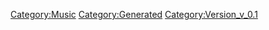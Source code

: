 {{Music
 |Name=虹いろ・クマクマ
 |ID=47
 |Cov=45
 |Cd=10
 |Nam=45
 |Div=45
 |Ma=4
 |SerieId=2
 |SerieLogoId=2
 |WavId=45
 |VariationId=0
 |Dsc=45
 |Strt=10
 |ValkyrieBattle=1
 |ValkyrieIntro=1
 |ValkyrieIntroSky=1
 |DivaSolo=1
 |DivaMulti=1
 |Exp=4
 |OfficialName=虹いろ・クマクマ
 |VocalName=ランカ・リー＝中島愛
 |Description=作品：劇場版マクロスF〜サヨナラノツバサ〜<br /><br />歌手：ランカ・リー＝中島愛<br /><br />作詞：Gabriela Robin<br />作曲：菅野よう子
 |StoryTitle=「来週末、私のファーストライブの招待状です！」
 |StoryDesc=ずっと夢見ていた歌手としてデビューしたランカ。<br />ついに、ファーストライブの開催が決定した。<br /><br />憧れのシェリルに招待状を手渡し、ライブの当日を<br />迎える。まるで魔法のように派手な演出がステージを<br />彩ると、歌と観客が一体となって会場を揺らした。
 |BuyURL=https://recochoku.jp/song/S21025878/
 |BannerId=0
 |AnmStoreURL=
}}
[[Category:Music]]
[[Category:Generated]]
[[Category:Version_v_0.1]]
